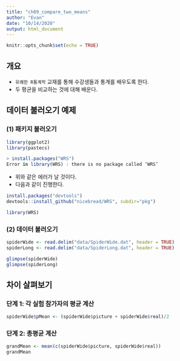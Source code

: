 ```yaml
---
title: "ch09_compare_two_means"
author: "Evan"
date: "10/14/2020"
output: html_document
---
```


```r
knitr::opts_chunk$set(echo = TRUE)
```


## 개요
- `유쾌한 R통계학` 교재를 통해 수강생들과 통계를 배우도록 한다. 
- 두 평균을 비교하는 것에 대해 배운다. 

## 데이터 불러오기 예제
### (1) 패키지 불러오기
```r
library(ggplot2)
library(pastecs)
```

```r
> install.packages("WRS")
Error in library(WRS) : there is no package called ‘WRS’
```
- 위와 같은 에러가 날 것이다. 
- 다음과 같이 진행한다. 
```r
install.packages("devtools")
devtools::install_github("nicebread/WRS", subdir="pkg")
```

```r
library(WRS)
```


### (2) 데이터 불러오기

```r
spiderWide <- read.delim("data/SpiderWide.dat", header = TRUE)
spiderLong <- read.delim("data/SpiderLong.dat", header = TRUE)

glimpse(spiderWide)
glimpse(spiderLong)
```

## 차이 살펴보기

### 단계 1: 각 실험 참가자의 평균 계산
```r
spiderWide$pMean <- (spiderWide$picture + spiderWide$real)/2
```

### 단계 2: 총평균 계산
```r
grandMean <- mean(c(spiderWide$picture, spiderWide$real))
grandMean
```

